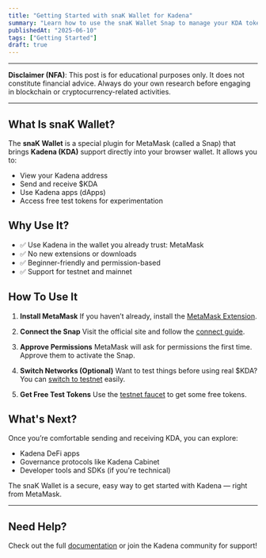 ```yaml
---
title: "Getting Started with snaK Wallet for Kadena"
summary: "Learn how to use the snaK Wallet Snap to manage your KDA tokens inside MetaMask. No technical background needed!"
publishedAt: "2025-06-10"
tags: ["Getting Started"]
draft: true
---
```


---

<div className="disclaimer-box">

**Disclaimer (NFA)**: This post is for educational purposes only. It does not constitute financial advice. Always do your own research before engaging in blockchain or cryptocurrency-related activities.

</div>

<style jsx>{`
  .disclaimer-box {
    border-left: 4px solid #f0ad4e;
    background-color: rgba(240, 173, 78, 0.1);
    padding: 1rem;
    margin: 2rem 0;
    border-radius: 4px;
  }
`}</style>

---

## What Is snaK Wallet?

The **snaK Wallet** is a special plugin for MetaMask (called a Snap) that brings **Kadena (KDA)** support directly into your browser wallet. It allows you to:

- View your Kadena address
- Send and receive $KDA
- Use Kadena apps (dApps)
- Access free test tokens for experimentation

## Why Use It?

- ✅ Use Kadena in the wallet you already trust: MetaMask
- ✅ No new extensions or downloads
- ✅ Beginner-friendly and permission-based
- ✅ Support for testnet and mainnet

## How To Use It

1. **Install MetaMask**
   If you haven’t already, install the [MetaMask Extension](https://metamask.io/).

2. **Connect the Snap**
   Visit the official site and follow the [connect guide](https://docs.mindsend.xyz/user-guide/connect).

3. **Approve Permissions**
   MetaMask will ask for permissions the first time. Approve them to activate the Snap.

4. **Switch Networks (Optional)**
   Want to test things before using real $KDA? You can [switch to testnet](https://docs.mindsend.xyz/user-guide/switch-network) easily.

5. **Get Free Test Tokens**
   Use the [testnet faucet](https://docs.mindsend.xyz/user-guide/faucet) to get some free tokens.

## What's Next?

Once you’re comfortable sending and receiving KDA, you can explore:

- Kadena DeFi apps
- Governance protocols like Kadena Cabinet
- Developer tools and SDKs (if you're technical)

The snaK Wallet is a secure, easy way to get started with Kadena — right from MetaMask.

---

## Need Help?

Check out the full [documentation](https://docs.mindsend.xyz) or join the Kadena community for support!
